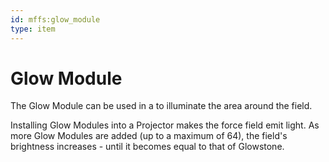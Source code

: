 ```yaml
---
id: mffs:glow_module
type: item
---
```


# Glow Module

The Glow Module can be used in a [](@mffs:projector) to illuminate the area around the field.

Installing Glow Modules into a Projector makes the force field emit light. As more Glow Modules are added
(up to a maximum of 64), the field's brightness increases - until it becomes equal to that of Glowstone.

<PrefabObtaining />